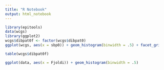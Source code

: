 ```yaml
---
title: "R Notebook"
output: html_notebook
---
```


```r
library(epitools)
data(wcgs)
library(ggplot2)
wcgs$dibpat0f <- factor(wcgs$dibpat0)
ggplot(wcgs, aes(x = sbp0)) + geom_histogram(binwidth = .5) + facet_grid(dibpat0f ~ .)

table(wcgs$dibpat0f)

ggplot(data, aes(x = Fjoldi)) + geom_histogram(binwidth = .5)

```

